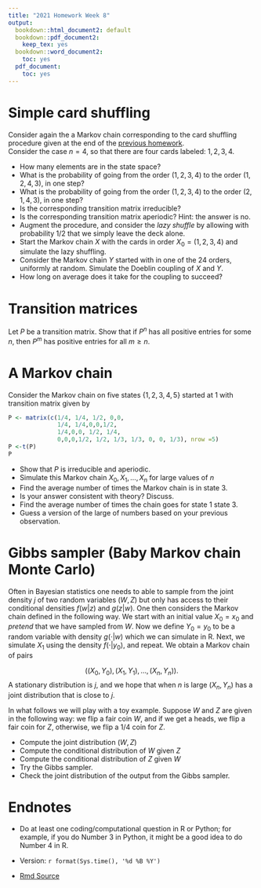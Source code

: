 ```yaml
---
title: "2021 Homework Week 8"
output:
  bookdown::html_document2: default
  bookdown::pdf_document2:
    keep_tex: yes
  bookdown::word_document2:
    toc: yes
  pdf_document:
    toc: yes
---
```



# Simple card shuffling

Consider again the a Markov chain corresponding to the  card shuffling procedure given at the end of the [previous homework](https://tsoo-math.github.io/ucl/QHW2.html).  
Consider the case $n=4$, so that there are four cards labeled: $1,2,3,4$.

*  How many elements are in the state space?
*  What is the probability of going from the order $(1,2,3,4)$ to the order $(1,2,4,3)$, in one step?
*  What is the probability of going from the order $(1,2,3,4)$ to the order $(2,1, 4,3)$, in one step?
*  Is the corresponding transition matrix irreducible?
*  Is the corresponding transition matrix aperiodic?  Hint: the answer is no.  
*  Augment the procedure, and consider the *lazy shuffle* by allowing with probability $1/2$ that we simply leave the deck alone.
*  Start the Markov chain $X$ with the cards in order $X_0 = (1,2,3,4)$ and simulate the lazy shuffling. 
*  Consider the Markov chain $Y$ started with in one of the $24$ orders, uniformly at random.   Simulate the Doeblin coupling of $X$ and $Y$.
*  How long on average does it take for the coupling to succeed?  


#  Transition matrices

Let $P$ be a transition matrix.  Show that if $P^n$ has all positive entries for
some $n$, then $P^m$ has positive entries for all $m \geq n$.  


#  A Markov chain

Consider the Markov chain  on five states $\{1,2,3,4,5\}$ started at $1$ 
with transition matrix given by
```r
P <- matrix(c(1/4, 1/4, 1/2, 0,0, 
              1/4, 1/4,0,0,1/2, 
              1/4,0,0, 1/2, 1/4, 
              0,0,0,1/2, 1/2, 1/3, 1/3, 0, 0, 1/3), nrow =5)
P <-t(P)
P
```
* Show that $P$ is irreducible and aperiodic. 
* Simulate this Markov chain $X_0, X_1, \ldots, X_n$ for large values of $n$
* Find the average number of times the Markov chain is in state $3$.
*  Is your answer consistent with theory?  Discuss.
*  Find the average number of times the chain goes for state $1$ state $3$.
*  Guess a version of the large of numbers based on your previous observation.



# Gibbs sampler (Baby Markov chain Monte Carlo)

Often in Bayesian statistics one needs to able to sample from the joint density 
$j$ of two random variables $(W,Z)$ but only has access to their conditional densities 
$f(w|z)$ and $g(z|w)$.    One then considers the Markov chain defined in the following way.
We start with an initial value $X_0 = x_0$ and *pretend* that we have sampled from $W$.
Now we define $Y_0=y_0$ to be a random variable with density $g(\cdot|w)$ which we can simulate in R. 
 Next, we simulate $X_1$ using the density $f(\cdot|y_0)$, and repeat.
 We obtain a Markov chain of pairs
 
 $$ \Bigg( (X_0, Y_0), (X_1, Y_1), \ldots, (X_n, Y_n) \Bigg).$$
A stationary distribution is $j$, and we hope that when $n$ is large $(X_n, Y_n)$ has a joint distribution that is close to $j$.

In what follows we will play with a toy example.  Suppose $W$ and $Z$ are given in the following way:  we flip a fair coin $W$, and if we get a heads, we flip a fair coin for $Z$, otherwise, we flip a $1/4$ coin for $Z$.  

 *  Compute the joint distribution $(W, Z)$
 *  Compute the conditional distribution of $W$ given $Z$
 *  Compute the conditional distribution of $Z$ given $W$
 *  Try the Gibbs sampler.
 *  Check the joint distribution of the output from the Gibbs sampler.



#  Endnotes 

*  Do at least one coding/computational question in R or Python; for example, if you do Number 3 in Python, it might be a good idea to do Number 4 in R.

*  Version: `r format(Sys.time(), '%d %B %Y')`
*  [Rmd Source](https://tsoo-math.github.io/ucl2/2021-HW-week8.Rmd)
<br>
<br>
<br>
